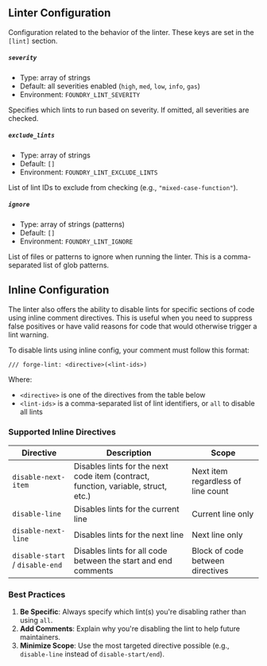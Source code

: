## Linter Configuration

Configuration related to the behavior of the linter. These keys are set in the `[lint]` section.

##### `severity`

- Type: array of strings
- Default: all severities enabled (`high`, `med`, `low`, `info`, `gas`)
- Environment: `FOUNDRY_LINT_SEVERITY`

Specifies which lints to run based on severity. If omitted, all severities are checked.

##### `exclude_lints`

- Type: array of strings
- Default: `[]`
- Environment: `FOUNDRY_LINT_EXCLUDE_LINTS`

List of lint IDs to exclude from checking (e.g., `"mixed-case-function"`).

##### `ignore`

- Type: array of strings (patterns)
- Default: `[]`
- Environment: `FOUNDRY_LINT_IGNORE`

List of files or patterns to ignore when running the linter. This is a comma-separated list of glob patterns.

## Inline Configuration

The linter also offers the ability to disable lints for specific sections of code using inline comment directives.
This is useful when you need to suppress false positives or have valid reasons for code that would otherwise trigger a lint warning.

To disable lints using inline config, your comment must follow this format:

```
/// forge-lint: <directive>(<lint-ids>)
```

Where:

- `<directive>` is one of the directives from the table below
- `<lint-ids>` is a comma-separated list of lint identifiers, or `all` to disable all lints

### Supported Inline Directives

| Directive                       | Description                                                                        | Scope                              |
| ------------------------------- | ---------------------------------------------------------------------------------- | ---------------------------------- |
| `disable-next-item`             | Disables lints for the next code item (contract, function, variable, struct, etc.) | Next item regardless of line count |
| `disable-line`                  | Disables lints for the current line                                                | Current line only                  |
| `disable-next-line`             | Disables lints for the next line                                                   | Next line only                     |
| `disable-start` / `disable-end` | Disables lints for all code between the start and end comments                     | Block of code between directives   |

### Best Practices

1. **Be Specific**: Always specify which lint(s) you're disabling rather than using `all`.
2. **Add Comments**: Explain why you're disabling the lint to help future maintainers.
3. **Minimize Scope**: Use the most targeted directive possible (e.g., `disable-line` instead of `disable-start/end`).

